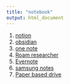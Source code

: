 ```yaml
---
title: "notebook"
output: html_document
---
```


1. [notion]()
2. [obsidian]()
3. [one note]()
4. [Roam researcher]()
5. [Evernote]()
6. [samsung notes]()
7. [Paper based drive]()
